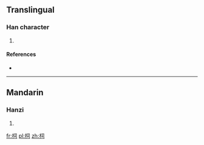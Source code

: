 ==Translingual==

===Han character===
{{Han char|rn=75|rad=木|as=05|sn=9|four=4792<sub>0</sub>|canj=木尸一口 (DSMR)|ids=⿰[[木]][[司]]}}

# {{defn|Han|sort=木05}}

====References====
* {{Han ref|kx=0518.180|dkj=14613|dj=0906.180|hdz=21189.060|uh=67CC|ud=26572|bh=CF5A|bd=53082}}

----

==Mandarin==

===Hanzi===
{{cmn-hanzi|pin=[[cí]] ([[ci2]])|wg=tz'u<sup>2</sup>}}

# {{defn|lang=cmn|sort=木05}}

[[fr:柌]]
[[pl:柌]]
[[zh:柌]]